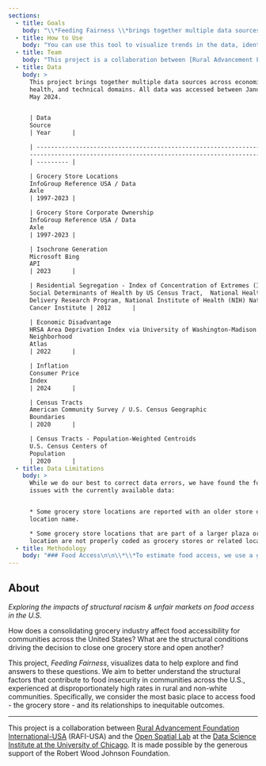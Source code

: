 ```yaml
---
sections:
  - title: Goals
    body: "\\*Feeding Fairness \\*brings together multiple data sources and visualizes  data through interactive maps and reports on communities' food access (grocery store access); grocery market concentration, economic disadvantage; and residential segregation. We aim to:\_\n\n1. Communicate and visualize these measures to better understand the impacts of a consolidating grocery retail market on food access, particularly in communities of color which already experience disproportionate inequities due to racist policies and practices;\n2. Report and compare these measures in communities, counties, and states across the country to uncover trends and intersections in inequities;\_\n3. Make clean data accessible for the public to easily download and use for further exploration; and\_\n4. Advocate for solutions that build a better food system through equity and accountability.\n"
  - title: How to Use
    body: "You can use this tool to visualize trends in the data, identify places where trends intersect, and compare measures at different places, ranging from states to counties to individual neighborhoods or Census tracts.\n\nUse the \\*\\*Map \\*\\*to visualize data across the country and region. You can zoom in to an individual Census tract or town, and zoom all the way out to see the full country. Click on the side-bar menu to explore data in a number of different ways: Visualize data by topic, highlight areas on the map, or filter for specific states. Click [Map](https://rgdv.vercel.app/map) to get started mapping.\_\n\nUse\\*\\* Reports\\*\\* to learn more about a place. Search for a state, county, or individual neighborhoods (Census tracts) to see summary statistics for that specific place, how measures have changed over time, and how they compare to other places across the state or country. Click the [State Report](https://rgdv.vercel.app/state) to get started by searching for your state.\_\n\nUse **Case Studies** to learn about a specific topic, ranging from the top ranking places for corporate consolidation, how trends have changed, and insights into the data. Click on [Case Studies](https://rgdv.vercel.app/case-studies) to explore.\n"
  - title: Team
    body: "This project is a collaboration between [Rural Advancement Foundation International-USA](https://www.rafiusa.org/) (RAFI-USA) and the [Open Spatial Lab](https://datascience.uchicago.edu/research/open-spatial-lab/) at the [Data Science Institute at the University of Chicago](https://datascience.uchicago.edu/). It is made possible by the generous support of the Robert Wood Johnson Foundation.\n\nThe project team includes:\_\n\n* Aaron Johnson, Policy Co-Director, RAFI\n* Melanie Canales, Challenging Corporate Power Project Manager, RAFI\n* Beth Hauptle, Director of Communications, RAFI\n* David Uminsky, Executive Director, University of Chicago DSI\n* Susan Paykin, Program Lead, University of Chicago DSI Open Spatial Lab\n* Dylan Halpern Technical Lead, University Chicago DSI Open Spatial Lab\n"
  - title: Data
    body: >
      This project brings together multiple data sources across economic,
      health, and technical domains. All data was accessed between January and
      May 2024.


      | Data                                                               |
      Source                                                                                                                                                         
      | Year      |

      | ------------------------------------------------------------------ |
      ---------------------------------------------------------------------------------------------------------------------------------------------------------------
      | --------- |

      | Grocery Store Locations                                            |
      InfoGroup Reference USA / Data
      Axle                                                                                                                            
      | 1997-2023 |

      | Grocery Store Corporate Ownership                                  |
      InfoGroup Reference USA / Data
      Axle                                                                                                                            
      | 1997-2023 |

      | Isochrone Generation                                               |
      Microsoft Bing
      API                                                                                                                                             
      | 2023      |

      | Residential Segregation - Index of Concentration of Extremes (ICE) |
      Social Determinants of Health by US Census Tract,  National Health Care
      Delivery Research Program, National Institute of Health (NIH) National
      Cancer Institute | 2012      |

      | Economic Disadvantage                                              |
      HRSA Area Deprivation Index via University of Washington-Madison
      Neighborhood
      Atlas                                                                            
      | 2022      |

      | Inflation                                                          |
      Consumer Price
      Index                                                                                                                                           
      | 2024      |

      | Census Tracts                                                      |
      American Community Survey / U.S. Census Geographic
      Boundaries                                                                                                  
      | 2020      |

      | Census Tracts - Population-Weighted Centroids                      |
      U.S. Census Centers of
      Population                                                                                                                              
      | 2020      |
  - title: Data Limitations
    body: >
      While we do our best to correct data errors, we have found the following
      issues with the currently available data:


      * Some grocery store locations are reported with an older store or
      location name.

      * Some grocery store locations that are part of a larger plaza or mall
      location are not properly coded as grocery stores or related locations.
  - title: Methodology
    body: "### Food Access\n\n\\*\\*To estimate food access, we use a gravity model with a floating catchment area (FCA). \\*\\*This data model represents accessibility scores for different locations, quantifying how easily people in a given area can access grocery stores. These scores account for both the amount of resources available (weighted by store sales) and the distance or travel time to these resources, applying a decay function that makes further away locations less valuable than nearby ones.\n\nThis approach provides a more nuanced understanding of accessibility compared to a simple binary measure of whether a location is within a certain distance (eg. a grocery location within 1 mile or 10 miles). This complexity allows the model to better reflect real-world conditions where access diminishes with distance and is influenced by the concentration and capacity of resources. Thus, it offers a more detailed and actionable insight for planning and policy-making, identifying not just whether services are accessible, but how accessible they are in relative terms.\n\nTo calculate the food access gravity model, we use the following steps:\n\n1. Define supply locations: We use the InfoGroup reference USA store locations coded as Grocery Stores, Warehouse Stores, Supercenters, and in some cases Dollar Stores. We weighted each location by its sales volume - in the case of Dollar Stores, Supercenters, and Warehouse Stores, we divide sales based on estimates of the percentage of sales that area food items. To compare values over time, we adjust for inflation (using CPI) and adjust for median income and goods pricing (where higher sales volumes in affluent areas may represent fewer total groceries sold, and the opposite may be true in lower income areas).\n2. Define demand locations: We use census data crosswalked to 2020 census tract geographies to estimate the number of people in a given area..\n3. Define travel time: We use the straight line distance between census block groups, aggregated to census tracts, to estimate the travel time between locations.\n4. Calculate the catchment areas: For the following steps, we use the Python Spatial Analysis Library (PySAL's) accessibility module. First, we calculate dynamically-defined areas around each census tract based on the distance or time threshold that people are willing to travel to access a grocery store. Next we apply a distance decay function, which assumes that the attractiveness or utility of a grocery store decreases as the distance from the store increases. Weighting is linear, (α=1) which means that a store would have to be twice as attractive for someone to travel twice as far. We use a distance threshold of 1.2km (β=1200) to estimate the threshold at which distance sensitivity starts to decay more rapidly.\_\n5. Calculate accessibility: For each census tract, we calculate the accessibility score to grocery stores. We sum weighted supply values of all grocery stores within the catchment area, modified by the distance and supply of that store. The sum of all of the distance decayed supply values divided by the total demand reflects the food supply accessibility value. Other spatial access models may take into account competition for resources, which is very important for services that can hit capacity limits such as Healthcare, but in the case of grocery supply it is very rare in the US context that a store would be fully sold out of viable food supply. \\\\\n6. Normalize and interpret: For the food access score, we assign a percentile to each tract's accessibility score from 0 to 100 relative to all tracts. For counties and states, we calculate the population weighted average of accessibility scores for all the tracts within, and then assign a percentile relative to all counties or states.\n\n### Market Concentration\n\n**To estimate market concentration we use the Herfindahl-Hirschman Index (HHI), a widely used measure of market concentration.** HHI is particularly useful when assessing the competitive landscape of industries like grocery stores.\n\nTo calculate HHI, we use the following steps:\n\n1. Estimate service areas / travel time tolerance: We want to measure the dominance of a particular grocery store or grocery parent company within a reasonable range that people might be willing to travel to access groceries. These ranges are based on the density of a place, where denser areas may be more sensitive to distance than a more rural or remote area.\_We assign distance ranges of 5 to 20 minutes driving time with average area traffic, based on reported ranges of how far people are willing to travel in the USDA FoodAPS survey. While many people in urban areas likely do not drive to the grocery store, the 5 minute range of driving roughly equates to a reasonable walking distance when traffic and street grids are considered. We assign a driving time of 5 to 20 minutes based on the density of a given census tract and its neighbors (spatial lagged value) to differentiate tracts that area next to urban areas but are less dense, and truly rural or remote areas. We take the density values and normalize them from 0 to 100, exponentially scale the values to emphasize lower driving tolerances, and normalized again. Based on these scores, we create driving service areas using the Microsoft Bing isochrone API. The estimate the service area based on modeled traffic at 6pm on a Saturday evening in July. We apply a 500 foot linear buffer to the isochrones to capture strip malls or other locations that are just outside the calculated area.\n2. Find stores within a census tract's service area: Based on the service area of a tract, we find all the stores nearby based on their location. For service areas that have no locations, we increase the threshold by 10 minutes (eg. 20 to 30, 30 to 40) up to a 60 minute driving tolerance until a store or stores are in the area.\n3. Find the parent chain of the stores: For each store in the service area, we identify its parent chain based on the 'Parent Number' column of the Reference USA data. This links an individual grocery chain to their parent company (eg. Harris Teeter is owned by Kroger).\n4. Calculate the HHI index: Based on the total sales of each parent chain in the service area of a tract, we calculate HHI. In essence, this measure reflects how dominant stores are in the area, where a value of 1 represents total dominance (1 store has all of the sales) and a value closer to zero reflects a more dispersed market (0.5 means two stores have equal sales, 0.1 means ten stores, and so on).\n5. Normalize and interpret: We take the HHI values for each tract and assign a percentile value from 0 to 100 relative to all tracts. We invert this value so that a high value represents a competitive, diffuse market and a low value represents a highly concentrated market. For counties and states, we aggregate tract level HHI values with a population-weighted average, and then assign a percentile score relative to other counties or states.\n\n### Residential Segregation\n\nThis residential segregation measure comes from the NIH National Cancer Institute’s Healthcare Delivery Research Program’s [Social Determinants of Health by U.S. Census Tract](https://healthcaredelivery.cancer.gov/social-determinants/) dataset.\_\n\n**This measure, called the [Indicator of Concentration at the Extremes](https://www.ncbi.nlm.nih.gov/pmc/articles/PMC6458187/), reflects the difference or integration in where African American/Black and White people live.** It indicates that Black and White residents are mostly living in separate neighborhoods.\_ A high segregation score can indicate other inequities like access to resources like food, healthcare, and other services.\_\n\nA place can be diverse overall but still have segregation if different groups live in separate neighborhoods. Similarly, if the people in a place are predominantly one race, but a small number of people of another race live in a single area, it can be not very diverse and also highly segregated.\n\n### Economic Disadvantage\n\n**This economic disadvantage measure comes from the Area Deprivation Index (ADI) from the University of Wisconsin’s [Neighborhood Atlas](https://www.neighborhoodatlas.medicine.wisc.edu/).** (1)\_ The Neighborhood Atlas describes the ADI as follows: “It allows for rankings of neighborhoods by socioeconomic disadvantage in a region of interest (e.g., at the state or national level). It includes factors for the theoretical domains of income, education, employment, and housing quality. It can be used to inform health delivery and policy, especially for the most disadvantaged neighborhood groups.”\_\n\nWe aggregated the ADI data from 2020 Census block groups to 2020 Census tracts via population-weighted averages, to explore socioeconomic trends in this project.\_\n\n***\n\n(1) Kind AJH, Buckingham W. [Making Neighborhood Disadvantage Metrics Accessible: The Neighborhood Atlas](https://www.nejm.org/doi/full/10.1056/NEJMp1802313). New England Journal of Medicine, 2018. 378: 2456-2458. DOI: 10.1056/NEJMp1802313. PMCID: PMC6051533.\n"
---
```


## About

*Exploring the impacts of structural racism & unfair markets on food access in the U.S.*

How does a consolidating grocery industry affect food accessibility for communities across the United States?  What are the structural conditions driving the decision to close one grocery store and open another? 			&#x9;

This project, *Feeding Fairness*, visualizes data to help explore and find answers to these questions. We aim to better understand the structural factors that contribute to food insecurity in communities across the U.S., experienced at disproportionately high rates in rural and non-white communities. Specifically, we consider the most basic place to access food - the grocery store - and its relationships to inequitable outcomes. 

***

This project is a collaboration between [Rural Advancement Foundation International-USA](https://www.rafiusa.org/) (RAFI-USA) and the [Open Spatial Lab](https://datascience.uchicago.edu/research/open-spatial-lab/) at the [Data Science Institute at the University of Chicago](https://datascience.uchicago.edu/). It is made possible by the generous support of the Robert Wood Johnson Foundation.
